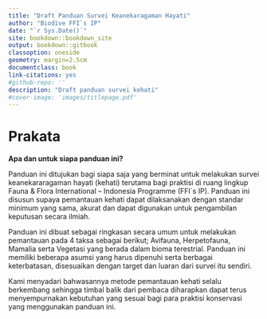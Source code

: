 --- 
title: "Draft Panduan Survei Keanekaragaman Hayati"
author: "Biodive FFI`s IP"
date: "`r Sys.Date()`"
site: bookdown::bookdown_site
output: bookdown::gitbook
classoption: oneside
geometry: margin=2.5cm
documentclass: book
link-citations: yes
#github-repo: ''
description: "Draft panduan survei kehati"
#cover-image: 'images/titlepage.pdf'
---

# Prakata {-}
**Apa dan untuk siapa panduan ini?**

Panduan ini ditujukan bagi siapa saja yang berminat untuk melakukan survei keanekararagaman hayati (kehati) terutama bagi praktisi di ruang lingkup Fauna & Flora International – Indonesia Programme (FFI`s IP). Panduan ini disusun supaya pemantauan kehati dapat dilaksanakan dengan standar minimum yang sama, akurat dan dapat digunakan untuk pengambilan keputusan secara ilmiah. 

Panduan ini dibuat sebagai ringkasan secara umum untuk melakukan pemantauan pada 4 taksa sebagai berikut; Avifauna, Herpetofauna, Mamalia serta Vegetasi yang berada dalam bioma terestrial. Panduan ini memiliki beberapa asumsi yang harus dipenuhi serta berbagai keterbatasan, disesuaikan dengan target dan luaran dari survei itu sendiri. 

Kami menyadari bahwasannya metode pemantauan kehati selalu berkembang sehingga timbal balik dari pembaca diharapkan dapat terus menyempurnakan kebutuhan yang sesuai bagi para praktisi konservasi yang menggunakan panduan ini.